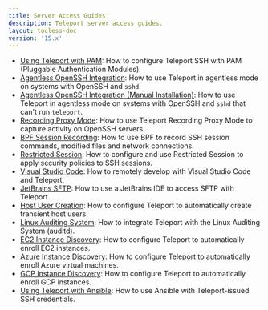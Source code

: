 ```yaml
---
title: Server Access Guides
description: Teleport server access guides.
layout: tocless-doc
version: '15.x'
---
```


- [Using Teleport with PAM](/server-access/guides/ssh-pam): How to configure Teleport SSH with PAM (Pluggable Authentication Modules).
- [Agentless OpenSSH Integration](/server-access/guides/openssh/openssh): How to use Teleport in agentless mode on systems with OpenSSH and `sshd`.
- [Agentless OpenSSH Integration (Manual Installation)](/server-access/guides/openssh/openssh-manual-install): How to use Teleport in agentless mode
  on systems with OpenSSH and `sshd` that can't run `teleport`.
- [Recording Proxy Mode](/server-access/guides/recording-proxy-mode): How to use Teleport Recording Proxy Mode to capture activity on OpenSSH servers.
- [BPF Session Recording](/server-access/guides/bpf-session-recording): How to use BPF to record SSH session commands, modified files and network connections.
- [Restricted Session](/server-access/guides/restricted-session): How to configure and use Restricted Session to apply security policies to SSH sessions.
- [Visual Studio Code](/server-access/guides/vscode): How to remotely develop with Visual Studio Code and Teleport.
- [JetBrains SFTP](/server-access/guides/jetbrains-sftp): How to use a JetBrains IDE to access SFTP with Teleport.
- [Host User Creation](/server-access/guides/host-user-creation): How to configure Teleport to automatically create transient host users.
- [Linux Auditing System](/server-access/guides/auditd): How to integrate Teleport with the Linux Auditing System (auditd).
- [EC2 Instance Discovery](/server-access/guides/ec2-discovery): How to configure Teleport to automatically enroll EC2 instances.
- [Azure Instance Discovery](/server-access/guides/azure-discovery): How to configure Teleport to automatically enroll Azure virtual machines.
- [GCP Instance Discovery](/server-access/guides/gcp-discovery): How to configure Teleport to automatically enroll GCP instances.
- [Using Teleport with Ansible](/server-access/guides/ansible): How to use Ansible with
  Teleport-issued SSH credentials.
